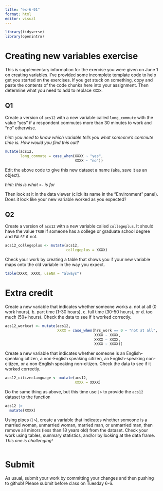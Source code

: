 ```yaml
---
title: "ex-6-01"
format: html
editor: visual
---
```


```r
library(tidyverse)
library(openintro)
```

# Creating new variables exercise

This is supplementary information for the exercise you were given on June 1 on creating variables. I've provided some incomplete template code to help get you started on the exercises. If you get stuck on something, copy and paste the contents of the code chunks here into your assignment. Then determine what you need to add to replace `XXXX`. 

## Q1

Create a version of `acs12` with a new variable called `long_commute` with the value "yes" if a respondent commutes more than 30 minutes to work and "no" otherwise.

*hint: you need to know which variable tells you what someone's commute time is. How would you find this out?*

```r
mutate(acs12, 
       long_commute = case_when(XXXX ~ "yes",
                                XXXX ~ "no"))
```

Edit the above code to give this new dataset a name (aka, save it as an object). 

*hint: this is what `<-` is for*

Then look at it in the data viewer (click its name in the "Environment" panel).
Does it look like your new variable worked as you expected?

## Q2

Create a version of `acs12` with a new variable called `collegeplus`.
It should have the value `TRUE` if someone has a college or graduate school degree and `FALSE` if not.

```r
acs12_collegeplus <- mutate(acs12,
                            collegeplus = XXXX)
```

Check your work by creating a table that shows you if your new variable maps onto the old variable in the way you expect.

```r
table(XXXX, XXXX, useNA = "always")
```

# Extra credit

Create a new variable that indicates whether someone works a.
not at all (0 work hours), b.
part time (1-30 hours), c.
full time (30-50 hours), or d.
too much (50+ hours).
Check the data to see if it worked correctly.

```r
acs12_workcat <- mutate(acs12,
                        XXXX = case_when(hrs_work == 0 ~ "not at all",
                                         XXXX ~ XXXX,
                                         XXXX ~ XXXX,
                                         XXXX ~ XXXX))
```

Create a new variable that indicates whether someone is an English-speaking citizen, a non-English speaking citizen, an English-speaking non-citizen, or a non-English speaking non-citizen.
Check the data to see if it worked correctly.

```r
acs12_citizenlanguage <- mutate(acs12,
                                XXXX = XXXX)
```

Do the same thing as above, but this time use `|>` to provide the `acs12` dataset to the function

```r
acs12 |> 
  mutate(XXXX)
```

Using pipes (`|>`), create a variable that indicates whether someone is a married woman, unmarried woman, married man, or unmarried man, then remove all minors (less than 18 years old) from the dataset.
Check your work using tables, summary statistics, and/or by looking at the data frame.
*This one is challenging!*

```r

```

# Submit

As usual, submit your work by committing your changes and then pushing to github!
Please submit before class on Tuesday 6-6.
